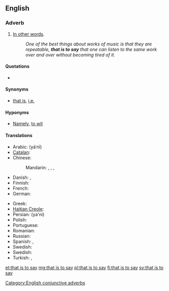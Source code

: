 ==English==

===Adverb===
{{en-adv|-|head=[[that]] [[is]] [[to]] [[say]]}}

# {{context|conjunctive|lang=en}} [[in other words|In other words]]. {{non-gloss definition|Used to introduce a [[clarification]], simplification, or explanation}}
#: ''One of the best things about works of music is that they are repeatable, '''that is to say''' that one can listen to the same work over and over without becoming tired of it.''

====Quotations====
* {{seeCites}}

====Synonyms====
* {{sense|in other words}} [[that is]], [[i.e.]]

====Hyponyms====
* {{sense|in other words}} [[namely|Namely]], [[to wit]]

====Translations====
{{trans-top|in other words}}
* Arabic: {{Arab|[[يعني]]}} (yáʿnī)
* [[Catalan]]: {{t-|ca|és a dir}}
* Chinese:
*: Mandarin: {{t-|cmn|就是說|sc=Hani}}, {{t-|cmn|就是说|tr=jiùshìshuō|sc=Hani}}, {{t-|cmn|換句話說|sc=Hani}}, {{t-|cmn|换句话说|tr=huànjùhuàshuō|sc=Hani}}
* Danish: {{t-|da|det vil sige}}, {{t+|da|dvs.}}
* Finnish: {{t-|fi|toisin sanoen}}
* French: {{t+|fr|c'est-à-dire}}
* German: {{t-|de|das heißt}}
{{trans-mid}}
* Greek: {{t|el|δηλαδή|sc=Grek}}
* [[Haitian Creole]]: {{tø|ht|sètadi}}
* Persian: {{fa-Arab|[[یعنی]]}} (ya'ni)
* Polish: {{t+|pl|czyli}}
* Portuguese: {{t+|pt|ou seja}}
* Romanian: {{t+|ro|adică}}
* Russian: {{t+|ru|то есть}}
* Spanish: {{t-|es|o sea}}, {{t+|es|es decir}}
* Swedish: {{t+|sv|det vill säga}}
* Swedish: {{t+|sv|det vill säga}}
* Turkish: {{t+|tr|yani}}, {{t-|tr|başka bir deyişle}}
{{trans-bottom}}

[[Category:English conjunctive adverbs]]

[[et:that is to say]]
[[mg:that is to say]]
[[pl:that is to say]]
[[fi:that is to say]]
[[sv:that is to say]]